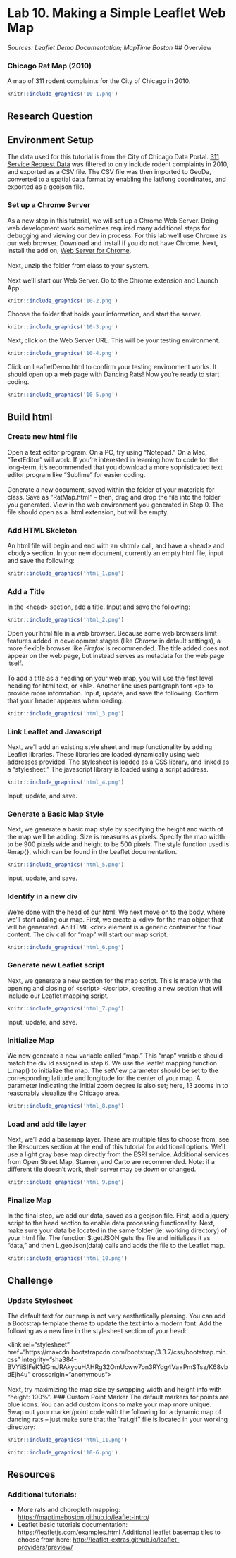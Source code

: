 # Lab 10. Making a Simple Leaflet Web Map

_Sources: Leaflet Demo Documentation; MapTime Boston_
## Overview

### Chicago Rat Map (2010)
A map of 311 rodent complaints for the City of Chicago in 2010. <br />  

```r
knitr::include_graphics('10-1.png')
```

## Research Question

## Environment Setup
The data used for this tutorial is from the City of Chicago Data Portal. [311 Service Request Data](https://data.cityofchicago.org/Service-Requests/311-Service-Requests/v6vf-nfxy) was filtered to only include rodent complaints in 2010, and exported as a CSV file. The CSV file was then imported to GeoDa, converted to a spatial data format by enabling the lat/long coordinates, and exported as a geojson file.

### Set up a Chrome Server
As a new step in this tutorial, we will set up a Chrome Web Server. Doing web development work sometimes required many additional steps for debugging and viewing our dev in process. For this lab we’ll use Chrome as our web browser. Download and install if you do not have Chrome. Next, install the add on, [Web Server for Chrome](https://chrome.google.com/webstore/detail/web-server-for-chrome/ofhbbkphhbklhfoeikjpcbhemlocgigb?hl=en). <br />  
Next, unzip the folder from class to your system. <br />  
Next we’ll start our Web Server. Go to the Chrome extension and Launch App.
```r
knitr::include_graphics('10-2.png')
```

Choose the folder that holds your information, and start the server. <br />  
```r
knitr::include_graphics('10-3.png')
```

Next, click on the Web Server URL. This will be your testing environment. <br />  
```r
knitr::include_graphics('10-4.png')
```


Click on LeafletDemo.html to confirm your testing environment works. It should open up a web page with Dancing Rats! Now you’re ready to start coding. <br />  
```r
knitr::include_graphics('10-5.png')
```

## Build html

### Create new html file
Open a text editor program. On a PC, try using “Notepad.” On a Mac, “TextEditor” will work. If you’re interested in learning how to code for the long-term, it’s recommended that you download a more sophisticated text editor program like “Sublime” for easier coding. <br />  
Generate a new document, saved within the folder of your materials for class. Save as “RatMap.html” – then, drag and drop the file into the folder you generated. View in the web environment you generated in Step 0. The file should open as a .html extension, but will be empty. <br />  

### Add HTML Skeleton
An html file will begin and end with an \<html\> call, and have a \<head\> and \<body\> section. In your new document, currently an empty html file, input and save the following: <br />  

```r
knitr::include_graphics('html_1.png')
```

### Add a Title
In the \<head\> section, add a title. Input and save the following: <br />  
```r
knitr::include_graphics('html_2.png')
```

Open your html file in a web browser. Because some web browsers limit features added in development stages (like _Chrome_ in default settings), a more flexible browser like _Firefox_ is recommended. The title added does not appear on the web page, but instead serves as metadata for the web page itself. <br />  
To add a title as a heading on your web map, you will use the first level heading for html text, or \<h1\>. Another line uses paragraph font \<p\> to provide more information. Input, update, and save the following. Confirm that your header appears when loading. <br />  
```r
knitr::include_graphics('html_3.png')
```

### Link Leaflet and Javascript
Next, we’ll add an existing style sheet and map functionality by adding Leaflet libraries. These libraries are loaded dynamically using web addresses provided. The stylesheet is loaded as a CSS library, and linked as a “stylesheet.” The javascript library is loaded using a script address. <br />  

```r
knitr::include_graphics('html_4.png')
```

Input, update, and save.

### Generate a Basic Map Style
Next, we generate a basic map style by specifying the height and width of the map we’ll be adding. Size is measures as pixels. Specify the map width to be 900 pixels wide and height to be 500 pixels. The style function used is #map{}, which can be found in the Leaflet documentation. <br />  

```r
knitr::include_graphics('html_5.png')
```

Input, update, and save.

### Identify in a new div
We’re done with the head of our html! We next move on to the body, where we’ll start adding our map. First, we create a \<div\> for the map object that will be generated. An HTML \<div\> element is a generic container for flow content. The div call for “map” will start our map script. <br />  
```r
knitr::include_graphics('html_6.png')
```

### Generate new Leaflet script
Next, we generate a new section for the map script. This is made with the opening and closing of \<script\> \</script\>, creating a new section that will include our Leaflet mapping script. <br />  
```r
knitr::include_graphics('html_7.png')
```

Input, update, and save.

### Initialize Map
We now generate a new variable called “map.” This “map” variable should match the div id assigned in step 6. We use the leaflet mapping function L.map() to initialize the map. The setView parameter should be set to the corresponding latitude and longitude for the center of your map. A parameter indicating the initial zoom degree is also set; here, 13 zooms in to reasonably visualize the Chicago area. <br />  
```r
knitr::include_graphics('html_8.png')
```

### Load and add tile layer
Next, we’ll add a basemap layer. There are multiple tiles to choose from; see the Resources section at the end of this tutorial for additional options. We’ll use a light gray base map directly from the ESRI service. Additional services from Open Street Map, Stamen, and Carto are recommended. Note: if a different tile doesn’t work, their server may be down or changed. <br />  
```r
knitr::include_graphics('html_9.png')
```

### Finalize Map
In the final step, we add our data, saved as a geojson file. First, add a jquery script to the head section to enable data processing functionality. Next, make sure your data be located in the same folder (ie. working directory) of your html file. The function $.getJSON gets the file and initializes it as “data,” and then  L.geoJson(data) calls and adds the file to the Leaflet map. <br />  
```r
knitr::include_graphics('html_10.png')
```

## Challenge
### Update Stylesheet
The default text for our map is not very aesthetically pleasing. You can add a Bootstrap template theme to update the text into a modern font. Add the following as a new line in the stylesheet section of your head: <br />  

\<link rel="stylesheet" href="https://maxcdn.bootstrapcdn.com/bootstrap/3.3.7/css/bootstrap.min.css" integrity="sha384-BVYiiSIFeK1dGmJRAkycuHAHRg32OmUcww7on3RYdg4Va+PmSTsz/K68vbdEjh4u" crossorigin="anonymous"\> <br />  
Next, try maximizing the map size by swapping width and height info with “height: 100%”.
### Custom Point Marker
The default markers for points are blue icons. You can add custom icons to make your map more unique. Swap out your marker/point code with the following for a dynamic map of dancing rats – just make sure that the “rat.gif” file is located in your working directory: <br />  
```r
knitr::include_graphics('html_11.png')
```

```r
knitr::include_graphics('10-6.png')
```

## Resources
### Additional tutorials:
*  More rats and choropleth mapping: [https://maptimeboston.github.io/leaflet-intro/](https://maptimeboston.github.io/leaflet-intro/)
* Leaflet basic tutorials documentation: [https://leafletjs.com/examples.html](https://leafletjs.com/examples.html)
Additional leaflet basemap tiles to choose from here:
[http://leaflet-extras.github.io/leaflet-providers/preview/](http://leaflet-extras.github.io/leaflet-providers/preview/)

